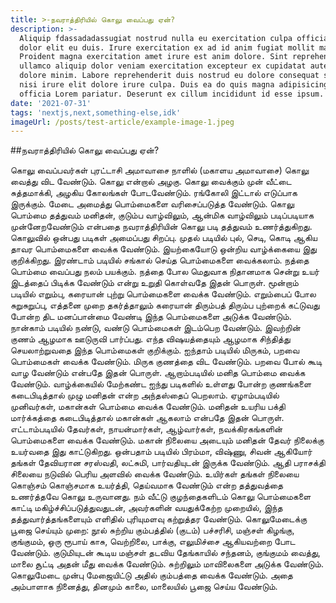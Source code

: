 ```yaml
---
title: >-நவராத்திரியில் கொலு வைப்பது ஏன்?
description: >-
  Aliquip fdassadadassugiat nostrud nulla eu exercitation culpa officia irure
  dolor elit eu duis. Irure exercitation ex ad id anim fugiat mollit magna et.
  Proident magna exercitation amet irure est anim dolore. Sint reprehenderit
  ullamco aliquip dolor veniam exercitation excepteur ex cupidatat aute fugiat
  dolore minim. Labore reprehenderit duis nostrud eu dolore consequat sit tempor
  nisi irure elit dolore irure culpa. Duis ea do quis magna adipisicing laboris
  officia Lorem pariatur. Deserunt ex cillum incididunt id esse ipsum.
date: '2021-07-31'
tags: 'nextjs,next,something-else,idk'
imageUrl: /posts/test-article/example-image-1.jpeg
---
```


##நவராத்திரியில் கொலு வைப்பது ஏன்?


கொலு வைப்பவர்கள் புரட்டாசி அமாவாசை நாளில் (மகாளய அமாவாசை) கொலு வைத்து விட வேண்டும். கொலு என்றால் அழகு. கொலு வைக்கும் முன் வீட்டை சுத்தமாக்கி, அழகிய கோலங்கள் போடவேண்டும். ரங்கோலி இட்டால் எடுப்பாக இருக்கும். மேடை அமைத்து பொம்மைகளை வரிசைப்படுத்த வேண்டும். கொலு பொம்மை தத்துவம் மனிதன், குடும்ப வாழ்விலும், ஆன்மிக வாழ்விலும் படிப்படியாக முன்னேறவேண்டும் என்பதை நவராத்திரியின் கொலு படி தத்துவம் உணர்த்துகிறது. கொலுவில் ஒன்பது படிகள் அமைப்பது சிறப்பு. முதல் படியில் புல், செடி, கொடி ஆகிய தாவர பொம்மைகளை வைக்க வேண்டும். இயற்கையோடு ஒன்றிய வாழ்க்கையை இது குறிக்கிறது. இரண்டாம் படியில் சங்கால் செய்த பொம்மைகளை வைக்கலாம். நத்தை பொம்மை வைப்பது நலம் பயக்கும். நத்தை போல மெதுவாக நிதானமாக சென்று உயர் இடத்தைப் பிடிக்க வேண்டும் என்று உறுதி கொள்வதே இதன் பொருள். மூன்றாம் படியில் எறும்பு, கரையான் புற்று பொம்மைகளை வைக்க வேண்டும். எறும்பைப் போல சுறுசுறுப்பு, எத்தனை முறை தகர்த்தாலும் கரையான் திரும்பத் திரும்ப புற்றைக் கட்டுவது போன்ற திட மனப்பான்மை வேண்டி இந்த பொம்மைகளை அடுக்க வேண்டும். நான்காம் படியில் நண்டு, வண்டு பொம்மைகள் இடம்பெற வேண்டும். இவற்றின் குணம் ஆழமாக ஊடுருவி பார்ப்பது. எந்த விஷயத்தையும் ஆழமாக சிந்தித்து செயலாற்றுவதை இந்த பொம்மைகள் குறிக்கும். ஐந்தாம் படியில் மிருகம், பறவை பொம்மைகள் வைக்க வேண்டும். மிருக குணத்தை விட வேண்டும். பறவை போல் கூடி வாழ வேண்டும் என்பதே இதன் பொருள். ஆறாம்படியில் மனித பொம்மை வைக்க வேண்டும். வாழ்க்கையில் மேற்கண்ட ஐந்து படிகளில் உள்ளது போன்ற குணங்களை கடைபிடித்தால் முழு மனிதன் என்ற அந்தஸ்தைப் பெறலாம். ஏழாம்படியில் முனிவர்கள், மகான்கள் பொம்மை வைக்க வேண்டும். மனிதன் உயரிய பக்தி மார்க்கத்தை கடைபிடித்தால் மகான்கள் ஆகலாம் என்பதே இதன் பொருள். எட்டாம்படியில் தேவர்கள், நாயன்மார்கள், ஆழ்வார்கள், நவக்கிரகங்களின் பொம்மைகளை வைக்க வேண்டும். மகான் நிலையை அடையும் மனிதன் தேவர் நிலைக்கு உயர்வதை இது காட்டுகிறது. ஒன்பதாம் படியில் பிரம்மா, விஷ்ணு, சிவன் ஆகியோர் தங்கள் தேவியரான சரஸ்வதி, லட்சுமி, பார்வதியுடன் இருக்க வேண்டும். ஆதி பராசக்தி சிலையை நடுவில் பெரிய அளவில் வைக்க வேண்டும். உயிர்கள் தங்கள் நிலையை கொஞ்சம் கொஞ்சமாக உயர்த்தி, தெய்வமாக வேண்டும் என்ற தத்துவத்தை உணர்த்தவே கொலு உருவானது. நம் வீட்டு குழந்தைகளிடம் கொலு பொம்மைகளை காட்டி மகிழ்ச்சிப்படுத்துவதுடன், அவர்களின் வயதுக்கேற்ற முறையில், இந்த தத்துவார்த்தங்களையும் எளிதில் புரியுமளவு கற்றுத்தர வேண்டும். கொலுமேடைக்கு பூஜை செய்யும் முறை: நூல் சுற்றிய கும்பத்தில் (குடம்) பச்சரிசி, மஞ்சள் கிழங்கு, குங்குமம், ஒரு ரூபாய் காசு, வெற்றிலை, பாக்கு, எலுமிச்சை ஆகியவற்றை போட வேண்டும். குடுமியுடன் கூடிய மஞ்சள் தடவிய தேங்காயில் சந்தனம், குங்குமம் வைத்து, மாலை சூட்டி அதன் மீது வைக்க வேண்டும். சுற்றிலும் மாவிலைகளை அடுக்க வேண்டும். கொலுமேடை முன்பு மேஜையிட்டு அதில் கும்பத்தை வைக்க வேண்டும். அதை அம்பாளாக நினைத்து, தினமும் காலை, மாலையில் பூஜை செய்ய வேண்டும்.


